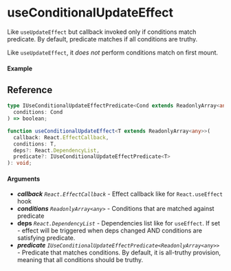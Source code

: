
<Meta title="Lifecycle/useConditionalUpdateEffect" component={Example} />

# useConditionalUpdateEffect

Like `useUpdateEffect` but callback invoked only if conditions match predicate. By default, predicate
matches if all conditions are truthy.

Like `useUpdateEffect`, it _does not_ perform conditions match on first mount.

#### Example

<Canvas>
  <Story story={Example} inline />
</Canvas>

## Reference

```ts
type IUseConditionalUpdateEffectPredicate<Cond extends ReadonlyArray<any>> = (
  conditions: Cond
) => boolean;

function useConditionalUpdateEffect<T extends ReadonlyArray<any>>(
  callback: React.EffectCallback,
  conditions: T,
  deps?: React.DependencyList,
  predicate?: IUseConditionalUpdateEffectPredicate<T>
): void;
```

#### Arguments

- _**callback**_ _`React.EffectCallback`_ - Effect callback like for `React.useEffect` hook
- _**conditions**_ _`ReadonlyArray<any>`_ - Conditions that are matched against predicate
- **deps** _`React.DependencyList`_ - Dependencies list like for `useEffect`. If set - effect will
  be triggered when deps changed AND conditions are satisfying predicate.
- _**predicate**_ _`IUseConditionalUpdateEffectPredicate<ReadonlyArray<any>>`_ - Predicate that
  matches conditions.
  By default, it is all-truthy provision, meaning that all conditions should be truthy.
